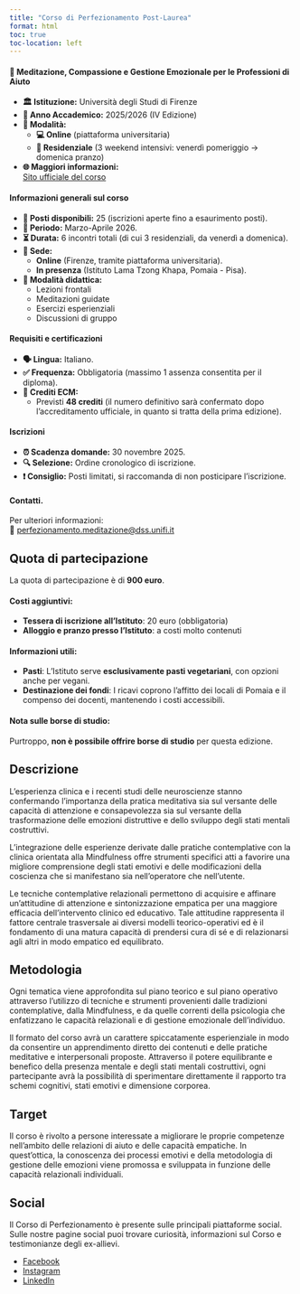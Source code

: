 ```yaml
---
title: "Corso di Perfezionamento Post-Laurea" 
format: html 
toc: true
toc-location: left
---
```


::: {.callout-tip}  

#### 🌿 **Meditazione, Compassione e Gestione Emozionale per le Professioni di Aiuto**

- **🏛 Istituzione:** Università degli Studi di Firenze  
- **📅 Anno Accademico:** 2025/2026 (IV Edizione)  
- **🎯 Modalità:**  
  - **💻 Online** (piattaforma universitaria)  
  - **🏡 Residenziale** (3 weekend intensivi: venerdì pomeriggio → domenica pranzo)  
- **🌐 Maggiori informazioni:**  
  [Sito ufficiale del corso](https://ccaudek.github.io/compassion/intro.html)  

:::  

::: {.callout-note}  

#### Informazioni generali sul corso 

- **📌 Posti disponibili:** 25 (iscrizioni aperte fino a esaurimento posti).  
- **📅 Periodo:** Marzo-Aprile 2026.  
- **⏳ Durata:** 6 incontri totali (di cui 3 residenziali, da venerdì a domenica).  
- **📍 Sede:**  
  - **Online** (Firenze, tramite piattaforma universitaria).  
  - **In presenza** (Istituto Lama Tzong Khapa, Pomaia - Pisa).  
- **📝 Modalità didattica:**  
  - Lezioni frontali  
  - Meditazioni guidate  
  - Esercizi esperienziali  
  - Discussioni di gruppo  


#### Requisiti e certificazioni  

- **🗣 Lingua:** Italiano.  
- **✅ Frequenza:** Obbligatoria (massimo 1 assenza consentita per il diploma).  
- **📜 Crediti ECM:**  
  - Previsti **48 crediti** (il numero definitivo sarà confermato dopo l'accreditamento ufficiale, in quanto si tratta della prima edizione).  


#### Iscrizioni  

- **⏰ Scadenza domande:** 30 novembre 2025.  
- **🔍 Selezione:** Ordine cronologico di iscrizione.  
- **❗ Consiglio:** Posti limitati, si raccomanda di non posticipare l'iscrizione.  


#### Contatti.  

Per ulteriori informazioni:  
📧 [perfezionamento.meditazione@dss.unifi.it](mailto:perfezionamento.meditazione@dss.unifi.it)  

:::  


::: {.callout-caution}

## Quota di partecipazione

La quota di partecipazione è di **900 euro**.  

#### Costi aggiuntivi:  
- **Tessera di iscrizione all'Istituto**: 20 euro (obbligatoria)  
- **Alloggio e pranzo presso l'Istituto**: a costi molto contenuti  

#### Informazioni utili:  
- **Pasti**: L'Istituto serve **esclusivamente pasti vegetariani**, con opzioni anche per vegani.  
- **Destinazione dei fondi**: I ricavi coprono l'affitto dei locali di Pomaia e il compenso dei docenti, mantenendo i costi accessibili.  

#### Nota sulle borse di studio:  
Purtroppo, **non è possibile offrire borse di studio** per questa edizione.  

:::  


## Descrizione

L'esperienza clinica e i recenti studi delle neuroscienze stanno confermando l'importanza della pratica meditativa sia sul versante delle capacità di attenzione e consapevolezza sia sul versante della trasformazione delle emozioni distruttive e dello sviluppo degli stati mentali costruttivi.

L'integrazione delle esperienze derivate dalle pratiche contemplative con la clinica orientata alla Mindfulness offre strumenti specifici atti a favorire una migliore comprensione degli stati emotivi e delle modificazioni della coscienza che si manifestano sia nell’operatore che nell’utente.

Le tecniche contemplative relazionali permettono di acquisire e affinare un’attitudine di attenzione e sintonizzazione empatica per una maggiore efficacia dell’intervento clinico ed educativo. Tale attitudine rappresenta il fattore centrale trasversale ai diversi modelli teorico-operativi ed è il fondamento di una matura capacità di prendersi cura di sé e di relazionarsi agli altri in modo empatico ed equilibrato.

## Metodologia

Ogni tematica viene approfondita sul piano teorico e sul piano operativo attraverso l’utilizzo di tecniche e strumenti provenienti dalle tradizioni contemplative, dalla Mindfulness, e da quelle correnti della psicologia che enfatizzano le capacità relazionali e di gestione emozionale dell'individuo.

Il formato del corso avrà un carattere spiccatamente esperienziale in modo da consentire un apprendimento diretto dei contenuti e delle pratiche meditative e interpersonali proposte. Attraverso il potere equilibrante e benefico della presenza mentale e degli stati mentali costruttivi, ogni partecipante avrà la possibilità di sperimentare direttamente il rapporto tra schemi cognitivi, stati emotivi e dimensione corporea.

## Target

Il corso è rivolto a persone interessate a migliorare le proprie competenze nell’ambito delle relazioni di aiuto e delle capacità empatiche. In quest’ottica, la conoscenza dei processi emotivi e della metodologia di gestione delle emozioni viene promossa e sviluppata in funzione delle capacità relazionali individuali.

## Social

Il Corso di Perfezionamento è presente sulle principali piattaforme social. Sulle nostre pagine social puoi trovare curiosità, informazioni sul Corso e testimonianze degli ex-allievi.

- [Facebook](https://www.facebook.com/profile.php?id=100076063716374)
- [Instagram](https://www.instagram.com/mindfulness_method?igsh=MTBvZHFlZmhoazN5Ng%3D%3D&utm_source=qr)
- [LinkedIn](https://www.linkedin.com/in/meditazione-compassione-e-gestione-emozionale-per-le-professioni-di-aiuto-04a972214/)



